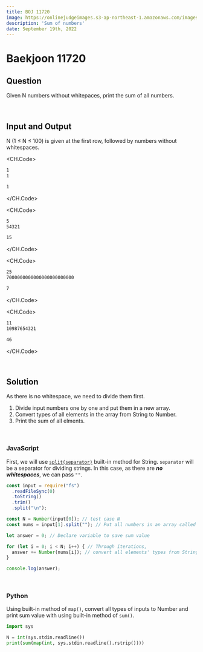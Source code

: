 ```yaml
---
title: BOJ 11720
image: https://onlinejudgeimages.s3-ap-northeast-1.amazonaws.com/images/boj-og.png
description: 'Sum of numbers'
date: September 19th, 2022
---
```



# Baekjoon 11720

## Question

Given N numbers without whitepaces, print the sum of all numbers.

<br/>

## Input and Output

N (1 ≤ N ≤ 100) is given at the first row, followed by numbers without whitespaces.

<CH.Code>

```bash input1
1
1
```

```bash output1
1
```

</CH.Code>

<CH.Code>

```bash input2
5
54321
```

```bash output2
15
```

</CH.Code>

<CH.Code>

```bash input3
25
7000000000000000000000000
```

```bash output3
7
```

</CH.Code>

<CH.Code>

```bash input4
11
10987654321
```

```bash output4
46
```

</CH.Code>

<br/>

## Solution

As there is no whitespace, we need to divide them first.

1. Divide input numbers one by one and put them in a new array.
2. Convert types of all elements in the array from String to Number.
3. Print the sum of all elments.

<br/>

### JavaScript

First, we will use <a href="https://developer.mozilla.org/en-US/docs/Web/JavaScript/Reference/Global_Objects/String/split" target="_blank"><code>split(separator)</code></a> built-in method for String.
`separator` will be a separator for dividing strings. In this case, as there are **_no whitespaces_**, we can pass `""`.

```js
const input = require("fs")
  .readFileSync(0)
  .toString()
  .trim()
  .split("\n");

const N = Number(input[0]); // test case N
const nums = input[1].split(""); // Put all numbers in an array called nums

let answer = 0; // Declare variable to save sum value

for (let i = 0; i < N; i++) { // Through iterations,
  answer += Number(nums[i]); // convert all elements' types from String to Number and add them up to answer
}

console.log(answer);
```

<br/>

### Python

Using built-in method of `map()`, convert all types of inputs to Number and print sum value with using built-in method of `sum()`.

```py
import sys

N = int(sys.stdin.readline())
print(sum(map(int, sys.stdin.readline().rstrip())))
```
